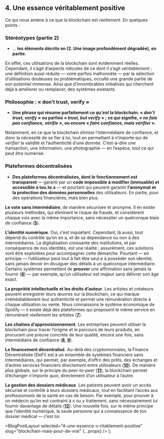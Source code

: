 
## 4. Une essence véritablement positive

Ce qui nous amène à ce que la blockchain est _réellement_. En quelques points :

### Stéréotypes (partie 2)

- … **les éléments décrits en (2. Une image profondément dégradée), en partie.**

En effet, ces utilisations de la blockchain sont évidemment réelles. Cependant, il s’agit d’aspects ridicules de ce dont il s’agit _véritablement_ ; une définition aussi réduite — voire parfois malhonnête — par la sélection d’utilisations douteuses ou problématiques, occulte une grande partie de son potentiel immense. Ainsi que d’innombrables initiatives qui cherchent déjà à améliorer ou remplacer, des systèmes existants.

### Philosophie : « don’t trust, verify »

- **Une phrase qui résume parfaitement ce _qu’est_ la blockchain: _« don’t trust, verify »_ ou parfois _« trust, but verify »_ ; ce qui signifie, _« ne fais pas confiance, vérifie »_, ou encore _« faire confiance, mais vérifier »_.**

Notamment, en ce que la blockchain _élimine_ l’intermédiaire de confiance, et donc la nécessité de se fier à lui, tout en permettant à n’importe qui de _vérifier_ la validité et l’authenticité d’une donnée. C’est-à-dire une transaction, une information, une photographie — en l’espèce, _tout_ ce qui peut être numérisé.

### Plateformes décentralisées

- **Des plateformes décentralisées, dont le fonctionnement est transparent** — garanti par un **code impossible à modifier (immuable) et accessible à tou.te.s** — et pourtant qui peuvent garantir **l’anonymat et la protection des données personnelles** des utilisateurs. En partie, pour des opérations financières, mais bien plus.

**Le vote sans intermédiaire**, de manière sécurisée et anonyme. Il en existe plusieurs méthodes, qui éliminent le risque de fraude, et considèrent chaque voix avec la même importance, sans nécessiter un quelconque biais de confiance ([**5**](https://medium.com/@0xpolarzero/decentralized-systems-end-the-cycle-of-indifference-8c19d7167778)).

**L’identité numérique**. Oui, c’est inquiétant. Cependant, là aussi, tout dépend du contrôle qu’on en a, et de sa dépendance ou non à des intermédiaires. La digitalisation croissante des institutions, et par conséquence de nos identités, est une réalité ; assurément, ces solutions vont être exploitées pour accompagner cette démarche. Pourtant — en principe — l’utilisateur peut tout à fait être seul.e à posséder son identité, sans jamais devoir en divulguer des détails à un quelconque intermédiaire. Certains systèmes permettent de **prouver** une affirmation sans jamais la fournir ([**6**](https://medium.com/@0xpolarzero/decentralized-systems-end-the-cycle-of-indifference-8c19d7167778#fe44)) — par exemple, qu’un utilisateur est majeur sans délivrer son âge exact.

**La propriété intellectuelle et les droits d’auteur**. Les artistes et créateurs peuvent enregistrer leurs œuvres sur la blockchain, ce qui marque irrémédiablement leur authenticité et permet une rémunération directe à chaque utilisation ou vente. Nous connaissons le système économique de Spotify — il existe déjà des plateformes qui proposent le même service en rémunérant _réellement_ les artistes ([**7**](https://www.coinhouse.com/fr/blog/dossiers/audius-lalternative-decentralisee-a-spotify/)).

**Les chaînes d’approvisionnement**. Les entreprises peuvent utiliser la blockchain pour tracer l’origine et le parcours de leurs produits, en procurant une preuve concrète de leur qualité, encore une fois, sans intermédiaire de confiance ([**8**](https://www.ibm.com/fr-fr/blockchain-supply-chain), [**9**](https://geekflare.com/fr/blockchain-in-supply-chain/)).

**Le financement décentralisé**. Au-delà des cryptomonnaies, la Finance Décentralisée (DeFi) est à un ensemble de systèmes financiers sans intermédiaires, qui permet, par exemple, d’offrir des prêts, des échanges et d’autres services financiers _directement_ entre utilisateurs ([**10**](https://geekflare.com/fr/decentralized-exchanges/)). De manière plus globale, sur le principe du _peer-to-peer_ ([**11**](https://www.journaldunet.fr/web-tech/dictionnaire-du-webmastering/1203399-p2p-peer-to-peer-definition-traduction-et-acteurs/)), la blockchain permet d’échanger _n’importe quoi_, directement d’un utilisateur à l’autre.

**La gestion des dossiers médicaux**. Les patients peuvent avoir un accès sécurisé et contrôlé à leurs dossiers médicaux, tout en facilitant l’accès aux professionnels de la santé en cas de besoin. Par exemple, pour prouver à un médecin qu’on est contraint à _x_ ou _y_ traitement, sans nécessairement lui fournir davantage de détails ([**12**](https://medium.com/@lukabartenev/transforming-healthcare-with-zero-knowledge-cryptography-a-new-paradigm-for-data-security-55d54ea9b790)). Une nouvelle fois, sur le même principe que l’identité numérique, la seule personne qui a connaissance de ton dossier médical — c’est _toi_.

  <BlogPostLayout
    selected="4-une-essence-v-ritablement-positive"
    slug="blockchain-mais-pour-de-vrai"
    {...props}
  />
);
